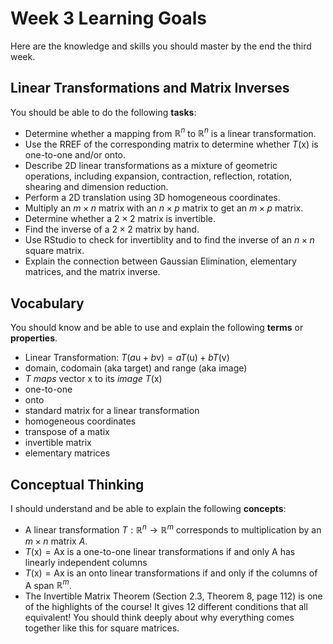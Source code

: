 # Week 3 Learning Goals

Here are the knowledge and skills you should master by the end the third week.


## Linear Transformations and Matrix Inverses

You should be able to do the following **tasks**:

* Determine whether a mapping from $\mathbb{R}^n$ to $\mathbb{R}^n$ is a linear transformation.
* Use the RREF of the corresponding matrix to determine whether $T(\mathsf{x})$ is one-to-one and/or onto.
* Describe 2D linear transformations as a mixture of geometric operations, including expansion, contraction, reflection, rotation, shearing  and dimension reduction. 
* Perform a 2D translation using 3D homogeneous coordinates.
* Multiply an $m \times n$ matrix with an $n \times p$ matrix to get an $m \times p$ matrix.
* Determine whether a $2 \times 2$ matrix is invertible.
* Find the inverse of a $2 \times 2$ matrix by hand.
* Use RStudio to check for invertiblity and to find the inverse of an $n \times n$ square matrix.
* Explain the connection between Gaussian Elimination, elementary matrices, and the matrix inverse.



## Vocabulary

You should know and be able to use and explain the following **terms** or **properties**. 

* Linear Transformation: $T(a \mathsf{u}  + b \mathsf{v}) = a T(\mathsf{u})  + b T(\mathsf{v})$
* domain, codomain (aka target) and range (aka image)
* $T$ *maps* vector $\mathsf{x}$ to its *image* $T(\mathsf{x})$
* one-to-one
* onto
* standard matrix for a linear transformation
* homogeneous coordinates
* transpose of a matix
* invertible matrix
* elementary matrices

## Conceptual Thinking

I should understand and be able to explain the following **concepts**:

* A linear transformation $T: \mathbb{R}^n \rightarrow \mathbb{R}^m$ corresponds to multiplication by an $m \times n$ matrix $A$.
* $T(\mathsf{x})=\mathsf{A} \mathsf{x}$ is a one-to-one linear transformations if and only $\mathsf{A}$ has linearly independent columns
* $T(\mathsf{x})=\mathsf{A} \mathsf{x}$ is an onto linear transformations if  and only if the  columns of $\mathsf{A}$ span $\mathbb{R}^m$.
* The Invertible Matrix Theorem (Section 2.3, Theorem 8, page 112) is one of the highlights of the course! It gives 12 different conditions that all equivalent! You should think deeply about why everything comes together like this for square matrices.



